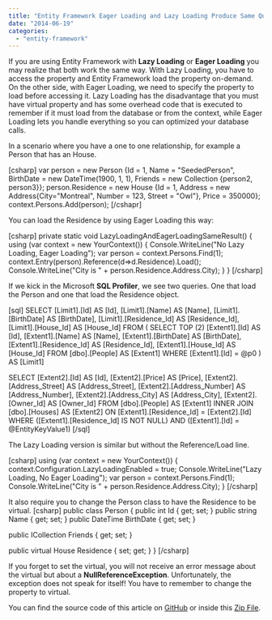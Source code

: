 ```yaml
---
title: "Entity Framework Eager Loading and Lazy Loading Produce Same Queries"
date: "2014-06-19"
categories: 
  - "entity-framework"
---
```


If you are using Entity Framework with **Lazy Loading** or **Eager Loading** you may realize that both work the same way. With Lazy Loading, you have to access the property and Entity Framework load the property on-demand. On the other side, with Eager Loading, we need to specify the property to load before accessing it. Lazy Loading has the disadvantage that you must have virtual property and has some overhead code that is executed to remember if it must load from the database or from the context, while Eager Loading lets you handle everything so you can optimized your database calls.

In a scenario where you have a one to one relationship, for example a Person that has an House.

\[csharp\] var person = new Person {Id = 1, Name = "SeededPerson", BirthDate = new DateTime(1900, 1, 1), Friends = new Collection<Person> {person2, person3}}; person.Residence = new House {Id = 1, Address = new Address{City="Montreal", Number = 123, Street = "Owl"}, Price = 350000}; context.Persons.Add(person); \[/cshapr\]

You can load the Residence by using Eager Loading this way:

\[csharp\] private static void LazyLoadingAndEagerLoadingSameResult() { using (var context = new YourContext()) { Console.WriteLine("No Lazy Loading, Eager Loading"); var person = context.Persons.Find(1); context.Entry(person).Reference(d=>d.Residence).Load(); Console.WriteLine("City is " + person.Residence.Address.City); } } \[/csharp\]

If we kick in the Microsoft **SQL Profiler**, we see two queries. One that load the Person and one that load the Residence object.

\[sql\] SELECT \[Limit1\].\[Id\] AS \[Id\], \[Limit1\].\[Name\] AS \[Name\], \[Limit1\].\[BirthDate\] AS \[BirthDate\], \[Limit1\].\[Residence\_Id\] AS \[Residence\_Id\], \[Limit1\].\[House\_Id\] AS \[House\_Id\] FROM ( SELECT TOP (2) \[Extent1\].\[Id\] AS \[Id\], \[Extent1\].\[Name\] AS \[Name\], \[Extent1\].\[BirthDate\] AS \[BirthDate\], \[Extent1\].\[Residence\_Id\] AS \[Residence\_Id\], \[Extent1\].\[House\_Id\] AS \[House\_Id\] FROM \[dbo\].\[People\] AS \[Extent1\] WHERE \[Extent1\].\[Id\] = @p0 ) AS \[Limit1\]

SELECT \[Extent2\].\[Id\] AS \[Id\], \[Extent2\].\[Price\] AS \[Price\], \[Extent2\].\[Address\_Street\] AS \[Address\_Street\], \[Extent2\].\[Address\_Number\] AS \[Address\_Number\], \[Extent2\].\[Address\_City\] AS \[Address\_City\], \[Extent2\].\[Owner\_Id\] AS \[Owner\_Id\] FROM \[dbo\].\[People\] AS \[Extent1\] INNER JOIN \[dbo\].\[Houses\] AS \[Extent2\] ON \[Extent1\].\[Residence\_Id\] = \[Extent2\].\[Id\] WHERE (\[Extent1\].\[Residence\_Id\] IS NOT NULL) AND (\[Extent1\].\[Id\] = @EntityKeyValue1) \[/sql\]

The Lazy Loading version is similar but without the Reference/Load line.

\[csharp\] using (var context = new YourContext()) { context.Configuration.LazyLoadingEnabled = true; Console.WriteLine("Lazy Loading, No Eager Loading"); var person = context.Persons.Find(1); Console.WriteLine("City is " + person.Residence.Address.City); } \[/csharp\]

It also require you to change the Person class to have the Residence to be virtual. \[csharp\] public class Person { public int Id { get; set; } public string Name { get; set; } public DateTime BirthDate { get; set; }

public ICollection<Person> Friends { get; set; }

public virtual House Residence { set; get; } } \[/csharp\]

If you forget to set the virtual, you will not receive an error message about the virtual but about a **NullReferenceException**. Unfortunately, the exception does not speak for itself! You have to remember to change the property to virtual.

You can find the source code of this article on [GitHub](https://github.com/MrDesjardins/EntityFrameworkTestConsole/tree/a0cd40a5c68bd2c4585ee9bdcbc781b5a64ed2be) or inside this [Zip File](https://github.com/MrDesjardins/EntityFrameworkTestConsole/archive/a0cd40a5c68bd2c4585ee9bdcbc781b5a64ed2be.zip).
